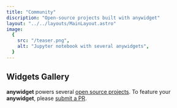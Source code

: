 ```yaml
---
title: "Community"
discription: "Open-source projects built with anywidget"
layout: "../../layouts/MainLayout.astro"
image:
  {
    src: "/teaser.png",
    alt: "Jupyter notebook with several anywidgets",
  }
---
```


## Widgets Gallery

**anywidget** powers several [open source
projects](https://github.com/manzt/anywidget/network/dependents). To feature
your **anywidget**, please [submit a
PR](https://github.com/manzt/built-with-anywidget/blob/main/assets/manifest.json).

<WidgetGallery />
